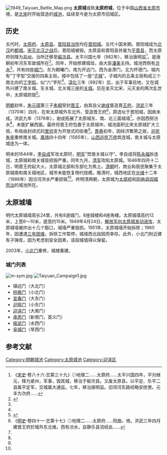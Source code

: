 {{Dablink|关于五代之前的太原城，参见：[[晋阳城|晋阳城]]，明代开始营造的太原县县城，参见：[[明太原县城|明太原县城]]。}}
[[File:1949_Taiyuan_Battle_Map.png|thumb]]
'''太原城'''或称'''太原府城'''，位于中国[[山西省|山西省]][[太原市|太原市]]境，是[[北宋|北宋]]时开始营造的[[城池|城池]]，延续至今是为太原市旧城区。

== 历史 ==

五代时，[[太原府|太原府]]、[[太原县_(隋朝)|太原县]]、[[晋阳县_(秦朝)|晋阳县]][[治所|治所]]均在[[晋阳城|晋阳城]]。五代十国末期，晋阳城成为[[北汉|北汉]]的[[都城|都城]]。[[宋灭北汉之战|宋灭北汉之战]]后，晋阳城被毁。太原县和晋阳县并废为[[平晋县|平晋县]]，而太原府则降为[[并州_(北朝)|并州]]，治所迁移至[[榆次县|榆次县]]。太平兴国七年（982年），移治唐明监<ref>《[[宋史|宋史]]·卷八十六·志第三十九》◎地理二......太原府......太平兴国四年，平刘继元，降为紧州，军事，毁其城，移治于榆次县。又废太原县，以平定、乐平二县属平定军，交城属大通监。七年，移治唐明监。旧领河东路经略安抚使。元丰为次府......</ref>，是唐朝初年河东军故城所在<ref name="a1">{{Cite web |url=http://news.163.com/15/1011/07/B5KKJ8OV00014AED.html |title=唐河东军城·宋并州城·明清太原府城 |accessdate=2016-07-18 |author=马晓东 |date=2015-10-11 |work= |publisher=网易，来源：太原晚报(太原) |language=Zh-hans |archive-url=https://web.archive.org/web/20160814182444/http://news.163.com/15/1011/07/B5KKJ8OV00014AED.html |archive-date=2016-08-14 |dead-url=yes }}</ref>。同年，开始修建城垣，由大臣[[潘美|潘美]]主持。城池西侧有[[汾水|汾水]]<ref name="a3"/>，共有四座[[城门|城门]]，东为朝曦门，南为开远门，西为金肃门，北为怀德门。城内有“丁字型”交接的四条主街。城中包括了一座“[[子城|子城]]”。子城内的五条主街构成三个南北向的[[丁字街|丁字街]]，似“六”字形<ref name="a1"/>。[[淳化_(年号)|淳化]]三年（992年）后，出于军事目地，又在城外兴建了南关城、东关城、北关城三座的[[关城|关城]]。后在金灭北宋、元灭金的两次乱世中，太原城损毁<ref name="a2">{{Cite web |url=http://www.tyxc.gov.cn/content/2010-01/20/content_8865.htm |title=宋太原城初探 |accessdate=2016-07-18 |author=王继祖 |date=2010-01-20 |work= |publisher=太原宣传网，来源：太原新闻网 |language=Zh-hans |archive-url=https://web.archive.org/web/20160818013108/http://www.tyxc.gov.cn/content/2010-01/20/content_8865.htm |archive-date=2016-08-18 |dead-url=yes }}</ref>。

[[明朝|明朝]]初年，[[朱元璋|朱元璋]]第三子[[朱棡|朱棡]]受封[[晋王|晋王]]，由其岳父[[谢成|谢成]]督造晋[[明朝王府|王府]]。[[洪武|洪武]]三年（1370年）四月，在宋太原城外东北外，营造晋王府<ref name="a3">《[[明史|明史]]·卷四十一·志第十七》◎地理二......太原府......阳曲，倚。洪武三年四月建晋王府於城外东北维。西有汾水，自静乐县流经此......</ref>，原选址于晋阳城，因故未成。洪武九年（1376年），谢成拓展了太原城东、南、北三面城墙<ref name="a2"/>，亦因西侧汾水<ref name="a3"/>，未能扩展西面。最终将晋王府包裹于太原城中。城池面积比宋太原城扩大三倍，布局由封闭式的[[里坊|里坊]]变为开放式的街巷<ref name="a1"/>。[[景泰_(年号)|景泰]]初年，因经济繁荣之故，[[巡抚|巡抚]][[朱鉴|朱鉴]]重修南关城。[[嘉靖|嘉靖]]四十四年（1565年），[[山西巡抚|山西巡抚]][[萬恭|万恭]]筑连城，南关城与太原城连为一体。

明末的1644年，[[李自成|李自成]]军攻太原时，[[明军|明军]]“焚南关城以守”。李自成将[[陈永福|陈永福]]拆连城，太原城和南关城皆损毁严重。同年九月，[[清军|清军]]攻陷太原城。1646年四月十二日，明晋王府起大火，太原城北部和东部化为焦土。[[清朝|清朝]]时，商业和居民聚集于太原城南和南关城地区，城市未能恢复明代规模。晚清时，城西地区在[[光绪|光绪]]十二年（1886年）因汾河洪水严重损毁<ref name="a1"/>。终明清两朝，太原城为[[太原府|太原府]]和[[阳曲县|阳曲县]][[附郭|同城而治]]的城池所在。

== 太原城墙 ==

明代太原城墙周长24里，共有8道城门，8座城楼和4座角楼。太原城墙高约12米，上宽6～10米，底宽约15米。1949年4月24日，[[太原战役|解放军向太原城发动进攻]]，太原城墙被炸出十几个豁口，城墙严重毁损。1951年，太原城墙开始拆除；1960年，因遭遇[[三年困难时期|三年困难]]，拆除工作暂停，城墙西北段因而幸存。此外，小北门附近建有子弹库，因为考虑到安全因素，该段城墙得以保留。

2003年，[[拱极门|小北门]]重修，城楼重建。

=== 城门列表 ===
[[File:m-sym.jpg|thumb]]
[[File:Taiyuan_Campaign1.jpg|thumb]]
* 镇远门（大北门）
* [[拱极门|拱极门]]（小北门）
* [[宜春门|宜春门]]（大东门）
* [[迎晖门|迎晖门]]（小东门）
* [[迎泽门|迎泽门]]（大南门）
* [[承恩門_(太原)|承恩门]]（新南门，首义门）
* [[振武门|振武门]]（水西门） 
* [[阜城门|阜城门]]（旱西门）

==参考文献==
{{Reflist|2}}
{{DEFAULTSORT:T太}}

{{山西省境内的古城墙}}

[[Category:明朝城池|Category:明朝城池]]
[[Category:太原城池|Category:太原城池]]
[[Category:迎泽区|Category:迎泽区]]